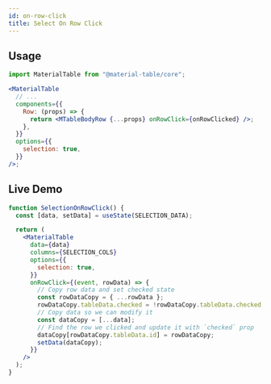 ```yaml
---
id: on-row-click
title: Select On Row Click
---
```



## Usage

```jsx
import MaterialTable from "@material-table/core";

<MaterialTable
  // ...
  components={{
    Row: (props) => {
      return <MTableBodyRow {...props} onRowClick={onRowClicked} />;
    },
  }}
  options={{
    selection: true,
  }}
/>;
```

## Live Demo

<InfoBannerAboutGlobalVarsInDemos />

```jsx live
function SelectionOnRowClick() {
  const [data, setData] = useState(SELECTION_DATA);

  return (
    <MaterialTable
      data={data}
      columns={SELECTION_COLS}
      options={{
        selection: true,
      }}
      onRowClick={(event, rowData) => {
        // Copy row data and set checked state
        const rowDataCopy = { ...rowData };
        rowDataCopy.tableData.checked = !rowDataCopy.tableData.checked;
        // Copy data so we can modify it
        const dataCopy = [...data];
        // Find the row we clicked and update it with `checked` prop
        dataCopy[rowDataCopy.tableData.id] = rowDataCopy;
        setData(dataCopy);
      }}
    />
  );
}
```
